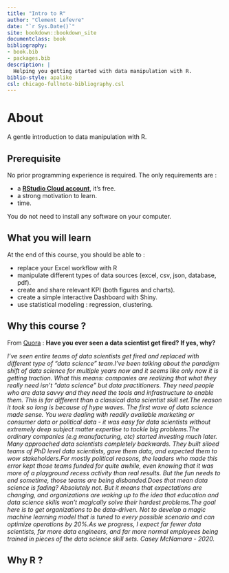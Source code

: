 ```yaml
--- 
title: "Intro to R"
author: "Clement Lefevre"
date: "`r Sys.Date()`"
site: bookdown::bookdown_site
documentclass: book
bibliography:
- book.bib
- packages.bib
description: |
  Helping you getting started with data manipulation with R.
biblio-style: apalike
csl: chicago-fullnote-bibliography.csl
---
```


# About

A gentle introduction to data manipulation with R. 

## Prerequisite 

No prior programming experience is required. The only requirements are :

- a [**RStudio Cloud account**](https://rstudio.cloud/), it's free.
- a strong motivation to learn.
- time.

You do not need to install any software on your computer.


## What you will learn

At the end of this course, you should be able to :

- replace your Excel workflow with R
- manipulate different types of data sources (excel, csv, json, database, pdf).
- create and share relevant KPI (both figures and charts).
- create a simple interactive Dashboard with Shiny.
- use statistical modeling : regression, clustering.


## Why this course ?

From [Quora](https://qr.ae/pGDngn) : **Have you ever seen a data scientist get fired? If yes, why?**

*I’ve seen entire teams of data scientists get fired and replaced with different type of “data science” team.I’ve been talking about the paradigm shift of data science for multiple years now and it seems like only now it is getting traction. What this means: companies are realizing that what they really need isn’t “data science” but data practitioners. They need people who are data savvy and they need    the tools and infrastructure to enable them. This is far different than a classical data scientist skill set.The reason it took so long is because of hype waves. The first wave of data science made sense. You were dealing with readily available marketing or consumer data or political data - it was easy for data scientists without extremely deep subject matter expertise to tackle big problems.The ordinary companies (e.g manufacturing, etc) started investing much later. Many approached data scientists completely backwards. They built siloed teams of PhD level data scientists, gave them data, and expected them to wow stakeholders.For mostly political reasons, the leaders who made this error kept those teams funded for quite awhile, even knowing that it was more of a playground recess activity than real results. But the fun needs to end sometime, those teams are being disbanded.Does that mean data science is fading? Absolutely not. But it means that expectations are changing, and organizations are waking up to the idea that education and data science skills won’t magically solve their hardest problems.The goal here is to get organizations to be data-driven. Not to develop a magic machine learning model that is tuned to every possible scenario and can optimize operations by 20%.As we progress, I expect far fewer data scientists, far more data engineers, and far more normal employees being trained in pieces of the data science skill sets. Casey McNamara - 2020.*


## Why R ?        
